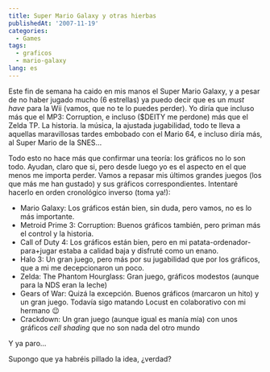 ```yaml
---
title: Super Mario Galaxy y otras hierbas
publishedAt: '2007-11-19'
categories:
  - Games
tags:
  - graficos
  - mario-galaxy
lang: es
---
```


Este fin de semana ha caido en mis manos el Super Mario Galaxy, y a pesar de no haber jugado mucho (6 estrellas) ya puedo decir que es un _must have_ para la Wii (vamos, que no te lo puedes perder). Yo diría que incluso más que el MP3: Corruption, e incluso ($DEITY me perdone) más que el Zelda TP. La historia. la música, la ajustada jugabilidad, todo te lleva a aquellas maravillosas tardes embobado con el Mario 64, e incluso diría más, al Super Mario de la SNES...

Todo esto no hace más que confirmar una teoría: los gráficos no lo son todo. Ayudan, claro que si, pero desde luego yo es el aspecto en el que menos me importa perder. Vamos a repasar mis últimos grandes juegos (los que más me han gustado) y sus gráficos correspondientes. Intentaré hacerlo en orden cronológico inverso (toma ya!):

- Mario Galaxy: Los gráficos están bien, sin duda, pero vamos, no es lo más importante.
- Metroid Prime 3: Corruption: Buenos gráficos también, pero priman más el control y la historia.
- Call of Duty 4: Los gráficos están bien, pero en mi patata-ordenador-para+jugar estaba a calidad baja y disfruté como un enano.
- Halo 3: Un gran juego, pero más por su jugabilidad que por los gráficos, que a mi me decepcionaron un poco.
- Zelda: The Phantom Hourglass: Gran juego, gráficos modestos (aunque para la NDS eran la leche)
- Gears of War: Quizá la excepción. Buenos gráficos (marcaron un hito) y un gran juego. Todavía sigo matando Locust en colaborativo con mi hermano 😉
- Crackdown: Un gran juego (aunque igual es manía mía) con unos gráficos _cell shading_ que no son nada del otro mundo

Y ya paro...

Supongo que ya habréis pillado la idea, ¿verdad?
